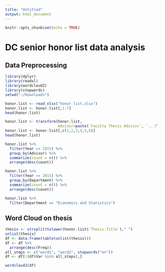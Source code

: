 ```yaml
---
title: "Untitled"
output: html_document
---
```


```r
knitr::opts_chunk$set(echo = TRUE)
```

# DC senior honor list data analysis

## Data Preprocessing
```r
library(dplyr)
library(readxl)
library(wordcloud2)
library(stopwords)
setwd("~/Downloads")
```

```r
honor.list <- read_xlsx("honor_list.xlsx")
honor.list <- honor.list[,1:7]
head(honor.list)
```

```r
honor.list <- transform(honor.list, 
                        Advisor=paste(`Faculty Thesis Advisor`, `...7`, sep=" "))
honor.list <- honor.list[,c(1,2,3,4,5,8)]
head(honor.list)
```

```r

honor.list %>%
  filter(Year >= 2015) %>%
  group_by(Advisor) %>%
  summarize(count = n()) %>%
  arrange(desc(count))
```

```r
honor.list %>%
  filter(Year >= 2015) %>%
  group_by(Department) %>%
  summarize(count = n()) %>%
  arrange(desc(count))
```

```r
honor.list %>%
  filter(Department == "Economics and Statistics") 
```
## Word Cloud on thesis
```r
thesis <- strsplit(tolower(honor.list$`Thesis.Title`)," ")
unlist(thesis)
df <- data.frame(table(unlist(thesis))) 
df <- df %>%
  arrange(desc(Freq))
all_stops <- c("word1", "word2", stopwords("en"))
df <- df[!(df$Var %in% all_stops),]
```

```r
wordcloud2(df)
```